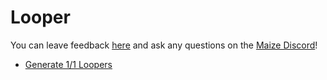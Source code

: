 # Looper

You can leave feedback [here](https://forms.office.com/r/98s77PnLPb) and ask any questions on the [Maize Discord](https://discord.gg/gKxvUjRpvw)!

- [Generate 1/1 Loopers](/docs/tutorials/looper-lands/generate-1of1-loopers)
